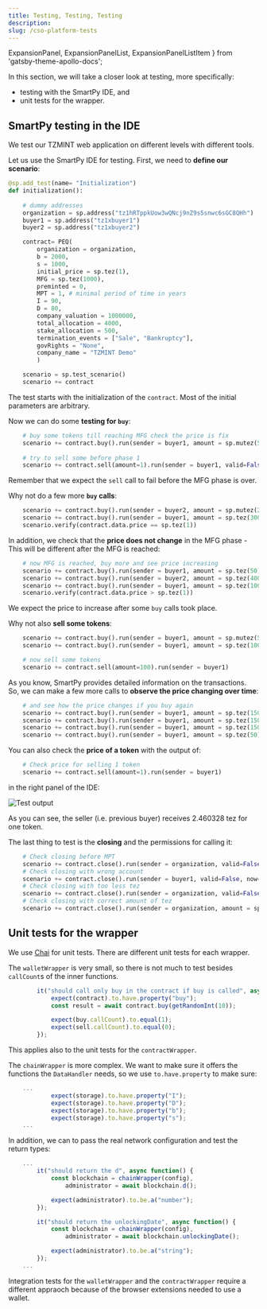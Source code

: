 ```yaml
---
title: Testing, Testing, Testing
description: 
slug: /cso-platform-tests
---
```



  ExpansionPanel,
  ExpansionPanelList,
  ExpansionPanelListItem
} from 'gatsby-theme-apollo-docs';

In this section, we will take a closer look at testing, more specifically:

* testing with the SmartPy IDE, and
* unit tests for the wrapper.

<!-- Please expand the introduction. -->

## SmartPy testing in the IDE

We test our TZMINT web application on different levels with different tools. 

Let us use the SmartPy IDE for testing. First, we need to **define our scenario**:

```python
@sp.add_test(name= "Initialization")
def initialization():
    
    # dummy addresses
    organization = sp.address("tz1hRTppkUow3wQNcj9nZ9s5snwc6sGC8QHh")
    buyer1 = sp.address("tz1xbuyer1")
    buyer2 = sp.address("tz1xbuyer2")

    contract= PEQ(
        organization = organization, 
        b = 2000, 
        s = 1000, 
        initial_price = sp.tez(1), 
        MFG = sp.tez(1000), 
        preminted = 0,
        MPT = 1, # minimal period of time in years
        I = 90,
        D = 80, 
        company_valuation = 1000000,
        total_allocation = 4000,
        stake_allocation = 500,
        termination_events = ["Sale", "Bankruptcy"],
        govRights = "None",
        company_name = "TZMINT Demo"
        )

    scenario = sp.test_scenario()
    scenario += contract
```

The test starts with the initialization of the `contract`. Most of the initial parameters are arbitrary.

Now we can do some **testing for `buy`**:

```python
    # buy some tokens till reaching MFG check the price is fix
    scenario += contract.buy().run(sender = buyer1, amount = sp.mutez(500001000))
    
    # try to sell some before phase 1
    scenario += contract.sell(amount=1).run(sender = buyer1, valid=False)
```

Remember that we expect the `sell` call to fail before the MFG phase is over.

Why not do a few more **`buy` calls**:

```python
    scenario += contract.buy().run(sender = buyer2, amount = sp.mutez(200003000))
    scenario += contract.buy().run(sender = buyer1, amount = sp.tez(300))
    scenario.verify(contract.data.price == sp.tez(1))
```

In addition, we check that the **price does not change** in the MFG phase - This will be different after the MFG is reached:

```python
    # now MFG is reached, buy more and see price increasing
    scenario += contract.buy().run(sender = buyer1, amount = sp.tez(50))
    scenario += contract.buy().run(sender = buyer2, amount = sp.tez(400))
    scenario += contract.buy().run(sender = buyer1, amount = sp.tez(100))
    scenario.verify(contract.data.price > sp.tez(1))
```

We expect the price to increase after some `buy` calls took place.

Why not also **sell some tokens**:

```python
    scenario += contract.buy().run(sender = buyer1, amount = sp.mutez(51245389))
    scenario += contract.buy().run(sender = buyer1, amount = sp.tez(100))

    # now sell some tokens
    scenario += contract.sell(amount=100).run(sender = buyer1)

```

As you know, SmartPy provides detailed information on the transactions. So, we can make a few more calls to **observe the price changing over time**:

```python
    # and see how the price changes if you buy again
    scenario += contract.buy().run(sender = buyer1, amount = sp.tez(150))
    scenario += contract.buy().run(sender = buyer1, amount = sp.tez(150))
    scenario += contract.buy().run(sender = buyer1, amount = sp.tez(150))
    scenario += contract.buy().run(sender = buyer1, amount = sp.tez(50))
```

You can also check the **price of a token** with the output of:

```python
    # Check price for selling 1 token
    scenario += contract.sell(amount=1).run(sender = buyer1)
```

in the right panel of the IDE:

![Test output](./images/test-output.png)

As you can see, the seller (i.e. previous buyer) receives 2.460328 tez for one token.

The last thing to test is the **closing** and the permissions for calling it:

```python
    # Check closing before MPT
    scenario += contract.close().run(sender = organization, valid=False, amount = sp.tez(2400), now= sp.timestamp_from_utc_now().add_days(360))
    # Check closing with wrong account
    scenario += contract.close().run(sender = buyer1, valid=False, now= sp.timestamp_from_utc_now().add_days(365))
    # Check closing with too less tez
    scenario += contract.close().run(sender = organization, valid=False, amount = sp.tez(300), now= sp.timestamp_from_utc_now().add_days(365))
    # Check closing with correct amount of tez
    scenario += contract.close().run(sender = organization, amount = sp.tez(2400), now= sp.timestamp_from_utc_now().add_days(365))
```

## Unit tests for the wrapper

We use [Chai](https://www.chaijs.com/) for unit tests. There are different unit tests for each wrapper.

The `walletWrapper` is very small, so there is not much to test besides `callCount`s of the inner functions.

```javascript
        it("should call only buy in the contract if buy is called", async function() {
            expect(contract).to.have.property("buy");
            const result = await contract.buy(getRandomInt(10));

            expect(buy.callCount).to.equal(1);
            expect(sell.callCount).to.equal(0);
        });
```
This applies also to the unit tests for the `contractWrapper`.

The `chainWrapper` is more complex. We want to make sure it offers the functions the `DataHandler` needs, so we use `to.have.property` to make sure:

```javascript
    ...
            expect(storage).to.have.property("I");
            expect(storage).to.have.property("D");
            expect(storage).to.have.property("b");
            expect(storage).to.have.property("s");
    ...
```

In addition, we can to pass the real network configuration and test the return types:

```javascript
    ...
        it("should return the d", async function() {
            const blockchain = chainWrapper(config),
                administrator = await blockchain.d();

            expect(administrator).to.be.a("number");
        });

        it("should return the unlockingDate", async function() {
            const blockchain = chainWrapper(config),
                administrator = await blockchain.unlockingDate();

            expect(administrator).to.be.a("string");
        });
    ...
```

Integration tests for the `walletWrapper` and the `contractWrapper` require a different appraoch because of the browser extensions needed to use a wallet.
